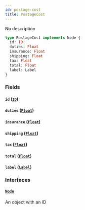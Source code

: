 ```yaml
---
id: postage-cost
title: PostageCost
---
```


No description

```graphql
type PostageCost implements Node {
  id: ID!
  duties: Float
  insurance: Float
  shipping: Float
  tax: Float
  total: Float
  label: Label
}
```

### Fields

#### `id` ([`ID`](../rate-manager-service/scalars/id))

#### `duties` ([`Float`](../rate-manager-service/scalars/float))

#### `insurance` ([`Float`](../rate-manager-service/scalars/float))

#### `shipping` ([`Float`](../rate-manager-service/scalars/float))

#### `tax` ([`Float`](../rate-manager-service/scalars/float))

#### `total` ([`Float`](../rate-manager-service/scalars/float))

#### `label` ([`Label`](../rate-manager-service/objects/label))

### Interfaces

#### [`Node`](../rate-manager-service/interfaces/node)

An object with an ID
